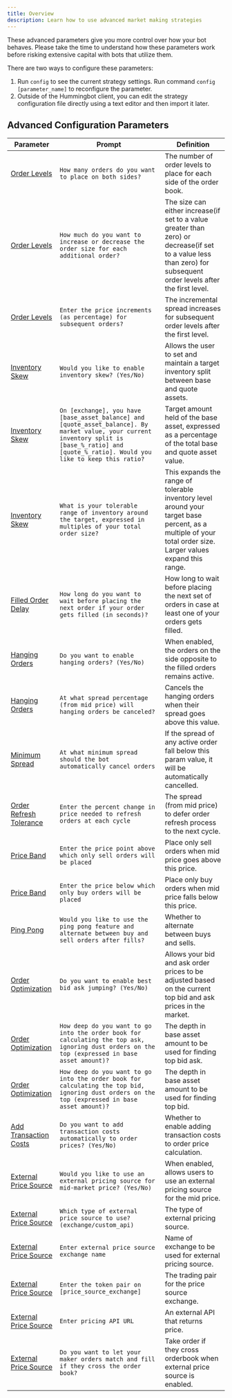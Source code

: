 ```yaml
---
title: Overview
description: Learn how to use advanced market making strategies
---
```


These advanced parameters give you more control over how your bot behaves. Please take the time to understand how these parameters work before risking extensive capital with bots that utilize them.

There are two ways to configure these parameters:

1. Run `config` to see the current strategy settings. Run command `config [parameter_name]` to reconfigure the parameter.
2. Outside of the Hummingbot client, you can edit the strategy configuration file directly using a text editor and then import it later.

## Advanced Configuration Parameters

| Parameter                                            | Prompt                                                                                                                                                                                            | Definition                                                                                                                                                         |
| ---------------------------------------------------- | ------------------------------------------------------------------------------------------------------------------------------------------------------------------------------------------------- | ------------------------------------------------------------------------------------------------------------------------------------------------------------------ |
| [Order Levels](./order-levels)                       | `How many orders do you want to place on both sides?`                                                                                                                                             | The number of order levels to place for each side of the order book.                                                                                               |
| [Order Levels](./order-levels)                       | `How much do you want to increase or decrease the order size for each additional order?`                                                                                                          | The size can either increase(if set to a value greater than zero) or decrease(if set to a value less than zero) for subsequent order levels after the first level. |
| [Order Levels](./order-levels)                       | `Enter the price increments (as percentage) for subsequent orders?`                                                                                                                               | The incremental spread increases for subsequent order levels after the first level.                                                                                |
| [Inventory Skew](./inventory-skew)                   | `Would you like to enable inventory skew? (Yes/No)`                                                                                                                                               | Allows the user to set and maintain a target inventory split between base and quote assets.                                                                        |
| [Inventory Skew](./inventory-skew)                   | `On [exchange], you have [base_asset_balance] and [quote_asset_balance]. By market value, your current inventory split is [base_%_ratio] and [quote_%_ratio]. Would you like to keep this ratio?` | Target amount held of the base asset, expressed as a percentage of the total base and quote asset value.                                                           |
| [Inventory Skew](./inventory-skew)                   | `What is your tolerable range of inventory around the target, expressed in multiples of your total order size?`                                                                                   | This expands the range of tolerable inventory level around your target base percent, as a multiple of your total order size. Larger values expand this range.      |
| [Filled Order Delay](./filled-order-delay)           | `How long do you want to wait before placing the next order if your order gets filled (in seconds)?`                                                                                              | How long to wait before placing the next set of orders in case at least one of your orders gets filled.                                                            |
| [Hanging Orders](./hanging-orders)                   | `Do you want to enable hanging orders? (Yes/No)`                                                                                                                                                  | When enabled, the orders on the side opposite to the filled orders remains active.                                                                                 |
| [Hanging Orders](./hanging-orders)                   | `At what spread percentage (from mid price) will hanging orders be canceled?`                                                                                                                     | Cancels the hanging orders when their spread goes above this value.                                                                                                |
| [Minimum Spread](./minimum-spread)                   | `At what minimum spread should the bot automatically cancel orders`                                                                                                                               | If the spread of any active order fall below this param value, it will be automatically cancelled.                                                                 |
| [Order Refresh Tolerance](./order-refresh-tolerance) | `Enter the percent change in price needed to refresh orders at each cycle`                                                                                                                        | The spread (from mid price) to defer order refresh process to the next cycle.                                                                                      |
| [Price Band](./price-band)                           | `Enter the price point above which only sell orders will be placed`                                                                                                                               | Place only sell orders when mid price goes above this price.                                                                                                       |
| [Price Band](./price-band)                           | `Enter the price below which only buy orders will be placed`                                                                                                                                      | Place only buy orders when mid price falls below this price.                                                                                                       |
| [Ping Pong](./ping-pong)                             | `Would you like to use the ping pong feature and alternate between buy and sell orders after fills?`                                                                                              | Whether to alternate between buys and sells.                                                                                                                       |
| [Order Optimization](./order-optimization)           | `Do you want to enable best bid ask jumping? (Yes/No)`                                                                                                                                            | Allows your bid and ask order prices to be adjusted based on the current top bid and ask prices in the market.                                                     |
| [Order Optimization](./ask_order_optimization_depth) | `How deep do you want to go into the order book for calculating the top ask, ignoring dust orders on the top (expressed in base asset amount)?`                                                   | The depth in base asset amount to be used for finding top bid ask.                                                                                                 |
| [Order Optimization](./bid_order_optimization_depth) | `How deep do you want to go into the order book for calculating the top bid, ignoring dust orders on the top (expressed in base asset amount)?`                                                   | The depth in base asset amount to be used for finding top bid.                                                                                                     |
| [Add Transaction Costs](./add-transaction-costs)     | `Do you want to add transaction costs automatically to order prices? (Yes/No)`                                                                                                                    | Whether to enable adding transaction costs to order price calculation.                                                                                             |
| [External Price Source](./price-source)              | `Would you like to use an external pricing source for mid-market price? (Yes/No)`                                                                                                                 | When enabled, allows users to use an external pricing source for the mid price.                                                                                    |
| [External Price Source](./price-source)              | `Which type of external price source to use? (exchange/custom_api)`                                                                                                                               | The type of external pricing source.                                                                                                                               |
| [External Price Source](./price-source)              | `Enter external price source exchange name`                                                                                                                                                       | Name of exchange to be used for external pricing source.                                                                                                           |
| [External Price Source](./price-source)              | `Enter the token pair on [price_source_exchange]`                                                                                                                                                 | The trading pair for the price source exchange.                                                                                                                    |
| [External Price Source](./price-source)              | `Enter pricing API URL`                                                                                                                                                                           | An external API that returns price.                                                                                                                                |
| [External Price Source](./price-source)              | `Do you want to let your maker orders match and fill if they cross the order book?`                                                                                                               | Take order if they cross orderbook when external price source is enabled.                                                                                          |
